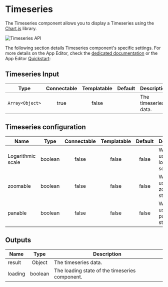 

# Timeseries

The Timeseries component allows you to display a Timeseries using the [Chart.js](https://www.chartjs.org/) library.

![Timeseries API](../../assets/apps/4_app_component_library/timeseries.png.webp)

The following section details Timeseries component's specific settings. For more details on the App Editor, check the [dedicated documentation](../0_app_editor/index.mdx) or the App Editor [Quickstart](../../getting_started/7_apps_quickstart/index.mdx):

<div class="grid grid-cols-2 gap-6 mb-4">
    <DocCard
        color="orange"
        title="App Editor Documentation"
        description="The app editor is a low-code builder to create apps with components, create interactions with runnables, and configure the app settings."
        href="/docs/apps/app_editor"
    />
    <DocCard
        color="orange"
        title="Apps Quickstart"
        description="Learn how to build your first app in a matter of minutes."
        href="/docs/getting_started/apps_quickstart"
    />
</div>

## Timeseries Input

|      Type       | Connectable | Templatable | Default | Description          |
| :-------------: | :---------: | :---------: | :-----: | -------------------- |
| `Array<Object>` |    true     |    false    |         | The timeseries data. |

## Timeseries configuration

| Name              |  Type   | Connectable | Templatable | Default | Description                         |
| ----------------- | :-----: | :---------: | :---------: | :-----: | ----------------------------------- |
| Logarithmic scale | boolean |    false    |    false    |  false  | Whether to use a logarithmic scale. |
| zoomable          | boolean |    false    |    false    |  false  | Whether to use a zoomable style.    |
| panable           | boolean |    false    |    false    |  false  | Whether to use a panable style.     |

## Outputs

| Name    |  Type   | Description                                    |
| ------- | :-----: | ---------------------------------------------- |
| result  | Object  | The timeseries data.                           |
| loading | boolean | The loading state of the timeseries component. |
